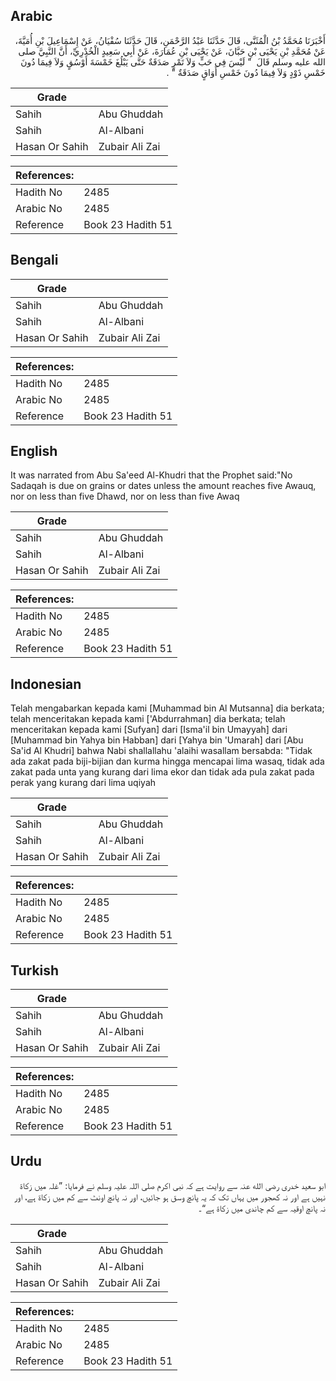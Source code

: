 ## Arabic


<div dir="rtl" lang="ar" style={{fontSize:'larger',backgroundColor:'#f8f9fa',padding:20}}>
أَخْبَرَنَا مُحَمَّدُ بْنُ الْمُثَنَّى، قَالَ حَدَّثَنَا عَبْدُ الرَّحْمَنِ، قَالَ حَدَّثَنَا سُفْيَانُ، عَنْ إِسْمَاعِيلَ بْنِ أُمَيَّةَ، عَنْ مُحَمَّدِ بْنِ يَحْيَى بْنِ حَبَّانَ، عَنْ يَحْيَى بْنِ عُمَارَةَ، عَنْ أَبِي سَعِيدٍ الْخُدْرِيِّ، أَنَّ النَّبِيَّ صلى الله عليه وسلم قَالَ ‏ "‏ لَيْسَ فِي حَبٍّ وَلاَ تَمْرٍ صَدَقَةٌ حَتَّى يَبْلُغَ خَمْسَةَ أَوْسُقٍ وَلاَ فِيمَا دُونَ خَمْسِ ذَوْدٍ وَلاَ فِيمَا دُونَ خَمْسِ أَوَاقٍ صَدَقَةٌ ‏"‏ ‏.‏
</div>
<div style={{backgroundColor:'#f8f9fa',padding:20, marginBottom: 10}}><table> <thead> <tr> <th>Grade</th> <th></th> </tr> </thead> <tbody> <tr><td>Sahih</td><td>Abu Ghuddah</td></tr><tr><td>Sahih</td><td>Al-Albani</td></tr><tr><td>Hasan Or Sahih</td><td>Zubair Ali Zai</td></tr></tbody></table><table> <thead> <tr> <th>References:</th> <th></th> </tr> </thead> <tbody><tr><td>Hadith No</td><td>2485</td></tr><tr><td>Arabic No</td><td>2485</td></tr><tr><td>Reference</td><td>Book 23 Hadith 51</td></tr></tbody></table></div>

## Bengali


<div dir="ltr" lang="bn" style={{fontSize:'larger',backgroundColor:'#f8f9fa',padding:20}}>

</div>
<div style={{backgroundColor:'#f8f9fa',padding:20, marginBottom: 10}}><table> <thead> <tr> <th>Grade</th> <th></th> </tr> </thead> <tbody> <tr><td>Sahih</td><td>Abu Ghuddah</td></tr><tr><td>Sahih</td><td>Al-Albani</td></tr><tr><td>Hasan Or Sahih</td><td>Zubair Ali Zai</td></tr></tbody></table><table> <thead> <tr> <th>References:</th> <th></th> </tr> </thead> <tbody><tr><td>Hadith No</td><td>2485</td></tr><tr><td>Arabic No</td><td>2485</td></tr><tr><td>Reference</td><td>Book 23 Hadith 51</td></tr></tbody></table></div>

## English


<div dir="ltr" lang="en" style={{fontSize:'larger',backgroundColor:'#f8f9fa',padding:20}}>
It was narrated from Abu Sa'eed Al-Khudri that the Prophet said:"No Sadaqah is due on grains or dates unless the amount reaches five Awauq, nor on less than five Dhawd, nor on less than five Awaq
</div>
<div style={{backgroundColor:'#f8f9fa',padding:20, marginBottom: 10}}><table> <thead> <tr> <th>Grade</th> <th></th> </tr> </thead> <tbody> <tr><td>Sahih</td><td>Abu Ghuddah</td></tr><tr><td>Sahih</td><td>Al-Albani</td></tr><tr><td>Hasan Or Sahih</td><td>Zubair Ali Zai</td></tr></tbody></table><table> <thead> <tr> <th>References:</th> <th></th> </tr> </thead> <tbody><tr><td>Hadith No</td><td>2485</td></tr><tr><td>Arabic No</td><td>2485</td></tr><tr><td>Reference</td><td>Book 23 Hadith 51</td></tr></tbody></table></div>

## Indonesian


<div dir="ltr" lang="id" style={{fontSize:'larger',backgroundColor:'#f8f9fa',padding:20}}>
Telah mengabarkan kepada kami [Muhammad bin Al Mutsanna] dia berkata; telah menceritakan kepada kami ['Abdurrahman] dia berkata; telah menceritakan kepada kami [Sufyan] dari [Isma'il bin Umayyah] dari [Muhammad bin Yahya bin Habban] dari [Yahya bin 'Umarah] dari [Abu Sa'id Al Khudri] bahwa Nabi shallallahu 'alaihi wasallam bersabda: "Tidak ada zakat pada biji-bijian dan kurma hingga mencapai lima wasaq, tidak ada zakat pada unta yang kurang dari lima ekor dan tidak ada pula zakat pada perak yang kurang dari lima uqiyah
</div>
<div style={{backgroundColor:'#f8f9fa',padding:20, marginBottom: 10}}><table> <thead> <tr> <th>Grade</th> <th></th> </tr> </thead> <tbody> <tr><td>Sahih</td><td>Abu Ghuddah</td></tr><tr><td>Sahih</td><td>Al-Albani</td></tr><tr><td>Hasan Or Sahih</td><td>Zubair Ali Zai</td></tr></tbody></table><table> <thead> <tr> <th>References:</th> <th></th> </tr> </thead> <tbody><tr><td>Hadith No</td><td>2485</td></tr><tr><td>Arabic No</td><td>2485</td></tr><tr><td>Reference</td><td>Book 23 Hadith 51</td></tr></tbody></table></div>

## Turkish


<div dir="ltr" lang="tr" style={{fontSize:'larger',backgroundColor:'#f8f9fa',padding:20}}>

</div>
<div style={{backgroundColor:'#f8f9fa',padding:20, marginBottom: 10}}><table> <thead> <tr> <th>Grade</th> <th></th> </tr> </thead> <tbody> <tr><td>Sahih</td><td>Abu Ghuddah</td></tr><tr><td>Sahih</td><td>Al-Albani</td></tr><tr><td>Hasan Or Sahih</td><td>Zubair Ali Zai</td></tr></tbody></table><table> <thead> <tr> <th>References:</th> <th></th> </tr> </thead> <tbody><tr><td>Hadith No</td><td>2485</td></tr><tr><td>Arabic No</td><td>2485</td></tr><tr><td>Reference</td><td>Book 23 Hadith 51</td></tr></tbody></table></div>

## Urdu


<div dir="rtl" lang="ur" style={{fontSize:'larger',backgroundColor:'#f8f9fa',padding:20}}>
ابو سعید خدری رضی الله عنہ سے روایت ہے کہ نبی اکرم صلی اللہ علیہ وسلم نے فرمایا: ”غلہ میں زکاۃ نہیں ہے اور نہ کھجور میں یہاں تک کہ یہ پانچ وسق ہو جائیں، اور نہ پانچ اونٹ سے کم میں زکاۃ ہے، اور نہ پانچ اوقیہ سے کم چاندی میں زکاۃ ہے“۔
</div>
<div style={{backgroundColor:'#f8f9fa',padding:20, marginBottom: 10}}><table> <thead> <tr> <th>Grade</th> <th></th> </tr> </thead> <tbody> <tr><td>Sahih</td><td>Abu Ghuddah</td></tr><tr><td>Sahih</td><td>Al-Albani</td></tr><tr><td>Hasan Or Sahih</td><td>Zubair Ali Zai</td></tr></tbody></table><table> <thead> <tr> <th>References:</th> <th></th> </tr> </thead> <tbody><tr><td>Hadith No</td><td>2485</td></tr><tr><td>Arabic No</td><td>2485</td></tr><tr><td>Reference</td><td>Book 23 Hadith 51</td></tr></tbody></table></div>
